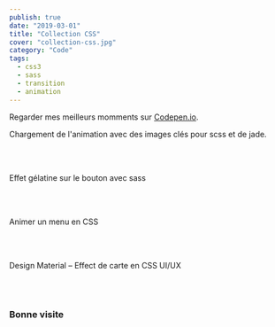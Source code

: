 ```yaml
---
publish: true
date: "2019-03-01"
title: "Collection CSS"
cover: "collection-css.jpg"
category: "Code"
tags:
  - css3
  - sass
  - transition
  - animation
---
```



Regarder mes meilleurs momments sur [Codepen.io](https://codepen.io/joellesenne/).

<CodePenEmbed id="aIuko" title="Loading animation with keyframe for SCSS &amp; Jade."/>

Chargement de l'animation avec des images clés pour scss et de jade.

<br/>
<br/>

<CodePenEmbed id="mdCHA" title="Gelatin over button effect with Sass"/>

Effet gélatine sur le bouton avec sass

<br/>
<br/>

<CodePenEmbed id="qtLEG" title="Animate menu CSS"/>

Animer un menu en CSS

<br/>
<br/>

<CodePenEmbed id="WvRyVb" title="Design material – Effect card  UX"/>

Design Material – Effect de carte en CSS UI/UX

<br/>
<br/>

### Bonne visite
